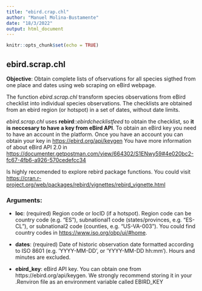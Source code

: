 ```yaml
---
title: "ebird.crap.chl"
author: "Manuel Molina-Bustamente"
date: "18/3/2022"
output: html_document
---
```


```r
knitr::opts_chunk$set(echo = TRUE)
```

## ebird.scrap.chl

**Objective**: Obtain complete lists of ofservations for all species sigthed from one place and dates using  web scraping on eBird webpage.

The function _ebird.scrap.chl_ transform species observations from eBird checklist into individual species observations. The checklists are obtained from an ebird region (or hotspot) in a set of dates, without date limits.

_ebird.scrap.chl_  uses **rebird**::_ebirdchecklistfeed_ to obtain the checklist, so **it is neccesary to have a key from eBird API**. To obtain an eBird key you need to have an account in the platform. Once you have an account you can obtain your key in [https://ebird.org/api/keygen](https://ebird.org/api/keygen)
You have more information of about eBird API 2.0 in [https://documenter.getpostman.com/view/664302/S1ENwy59#4e020bc2-fc67-4fb6-a926-570cedefcc34](https://documenter.getpostman.com/view/664302/S1ENwy59#4e020bc2-fc67-4fb6-a926-570cedefcc34)

Is highly recomended to explore rebird package functions. You could visit [https://cran.r-project.org/web/packages/rebird/vignettes/rebird_vignette.html](https://cran.r-project.org/web/packages/rebird/vignettes/rebird_vignette.html)

### Arguments:

* **loc**: (required) Region code or locID (if a hotspot). Region code can be country code (e.g. "ES"), subnational1 code (states/provinces, e.g. "ES-CL"), or subnational2 code (counties, e.g. "US-VA-003"). You could find country codes in [https://www.iso.org/obp/ui/#home](https://www.iso.org/obp/ui/#home).

* **dates**: (required) Date of historic observation date formatted according to ISO 8601 (e.g. ’YYYY-MM-DD’, or ’YYYY-MM-DD hh:mm’). Hours and minutes are excluded.

* **ebird_key**: eBird API key. You can obtain one from https://ebird.org/api/keygen. We strongly
recommend storing it in your .Renviron file as an environment variable called
EBIRD_KEY

